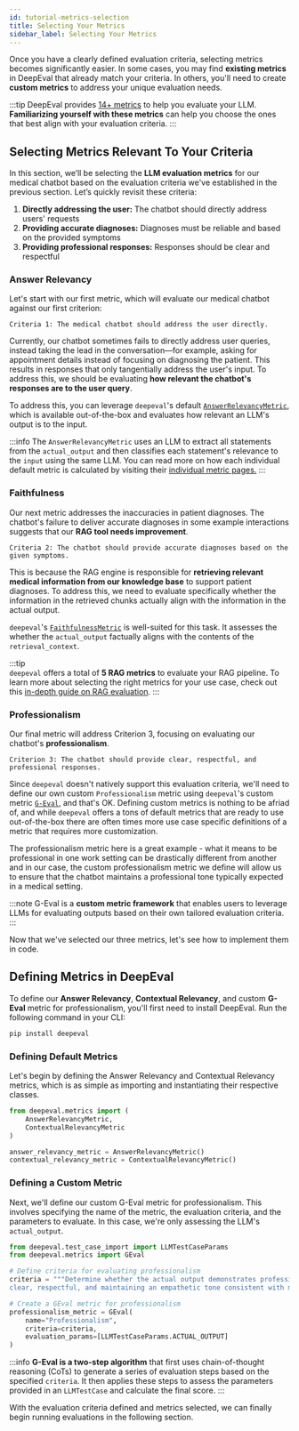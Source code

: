 ```yaml
---
id: tutorial-metrics-selection
title: Selecting Your Metrics
sidebar_label: Selecting Your Metrics
---
```


Once you have a clearly defined evaluation criteria, selecting metrics becomes significantly easier. In some cases, you may find **existing metrics** in DeepEval that already match your criteria. In others, you'll need to create **custom metrics** to address your unique evaluation needs.

:::tip
DeepEval provides [14+ metrics](/docs/metrics-introduction) to help you evaluate your LLM. **Familiarizing yourself with these metrics** can help you choose the ones that best align with your evaluation criteria.
:::

## Selecting Metrics Relevant To Your Criteria

In this section, we’ll be selecting the **LLM evaluation metrics** for our medical chatbot based on the evaluation criteria we've established in the previous section. Let’s quickly revisit these criteria:

1. **Directly addressing the user:** The chatbot should directly address users' requests
2. **Providing accurate diagnoses:** Diagnoses must be reliable and based on the provided symptoms
3. **Providing professional responses:** Responses should be clear and respectful

### Answer Relevancy

Let's start with our first metric, which will evaluate our medical chatbot against our first criterion:

```
Criteria 1: The medical chatbot should address the user directly.
```

Currently, our chatbot sometimes fails to directly address user queries, instead taking the lead in the conversation—for example, asking for appointment details instead of focusing on diagnosing the patient. This results in responses that only tangentially address the user's input. To address this, we should be evaluating **how relevant the chatbot's responses are to the user query**.

To address this, you can leverage `deepeval`'s default [`AnswerRelevancyMetric`](/docs/metrics-answer-relevancy), which is available out-of-the-box and evaluates how relevant an LLM's output is to the input.

:::info
The `AnswerRelevancyMetric` uses an LLM to extract all statements from the `actual_output` and then classifies each statement's relevance to the `input` using the same LLM. You can read more on how each individual default metric is calculated by visiting their [individual metric pages.](/docs/metrics-answer-relevancy#how-is-it-calculated)
:::

### Faithfulness

Our next metric addresses the inaccuracies in patient diagnoses. The chatbot's failure to deliver accurate diagnoses in some example interactions suggests that our **RAG tool needs improvement**.

```
Criteria 2: The chatbot should provide accurate diagnoses based on the given symptoms.
```

This is because the RAG engine is responsible for **retrieving relevant medical information from our knowledge base** to support patient diagnoses. To address this, we need to evaluate specifically whether the information in the retrieved chunks actually align with the information in the actual output.

`deepeval`'s [`FaithfulnessMetric`](/docs/metrics-faithfulness) is well-suited for this task. It assesses the whether the `actual_output` factually aligns with the contents of the `retrieval_context`.

:::tip  
`deepeval` offers a total of **5 RAG metrics** to evaluate your RAG pipeline. To learn more about selecting the right metrics for your use case, check out this [in-depth guide on RAG evaluation](/guides/guides-rag-evaluation).
:::

### Professionalism

Our final metric will address Criterion 3, focusing on evaluating our chatbot's **professionalism**.

```
Criterion 3: The chatbot should provide clear, respectful, and professional responses.
```

Since `deepeval` doesn't natively support this evaluation criteria, we'll need to define our own custom `Professionalism` metric using `deepeval`'s custom metric [`G-Eval`](/docs/metrics-llm-evals), and that's OK. Defining custom metrics is nothing to be afriad of, and while `deepeval` offers a tons of default metrics that are ready to use out-of-the-box there are often times more use case specific definitions of a metric that requires more customization.

The professionalism metric here is a great example - what it means to be professional in one work setting can be drastically different from another and in our case, the custom professionalism metric we define will allow us to ensure that the chatbot maintains a professional tone typically expected in a medical setting.

:::note
G-Eval is a **custom metric framework** that enables users to leverage LLMs for evaluating outputs based on their own tailored evaluation criteria.
:::

Now that we've selected our three metrics, let's see how to implement them in code.

## Defining Metrics in DeepEval

To define our **Answer Relevancy**, **Contextual Relevancy**, and custom **G-Eval** metric for professionalism, you'll first need to install DeepEval. Run the following command in your CLI:

```bash
pip install deepeval
```

### Defining Default Metrics

Let's begin by defining the Answer Relevancy and Contextual Relevancy metrics, which is as simple as importing and instantiating their respective classes.

```python
from deepeval.metrics import (
    AnswerRelevancyMetric,
    ContextualRelevancyMetric
)

answer_relevancy_metric = AnswerRelevancyMetric()
contextual_relevancy_metric = ContextualRelevancyMetric()
```

### Defining a Custom Metric

Next, we'll define our custom G-Eval metric for professionalism. This involves specifying the name of the metric, the evaluation criteria, and the parameters to evaluate. In this case, we're only assessing the LLM's `actual_output`.

```python
from deepeval.test_case_import import LLMTestCaseParams
from deepeval.metrics import GEval

# Define criteria for evaluating professionalism
criteria = """Determine whether the actual output demonstrates professionalism by being
clear, respectful, and maintaining an empathetic tone consistent with medical interactions."""

# Create a GEval metric for professionalism
professionalism_metric = GEval(
    name="Professionalism",
    criteria=criteria,
    evaluation_params=[LLMTestCaseParams.ACTUAL_OUTPUT]
)
```

:::info
**G-Eval is a two-step algorithm** that first uses chain-of-thought reasoning (CoTs) to generate a series of evaluation steps based on the specified `criteria`. It then applies these steps to assess the parameters provided in an `LLMTestCase` and calculate the final score.
:::

With the evaluation criteria defined and metrics selected, we can finally begin running evaluations in the following section.
